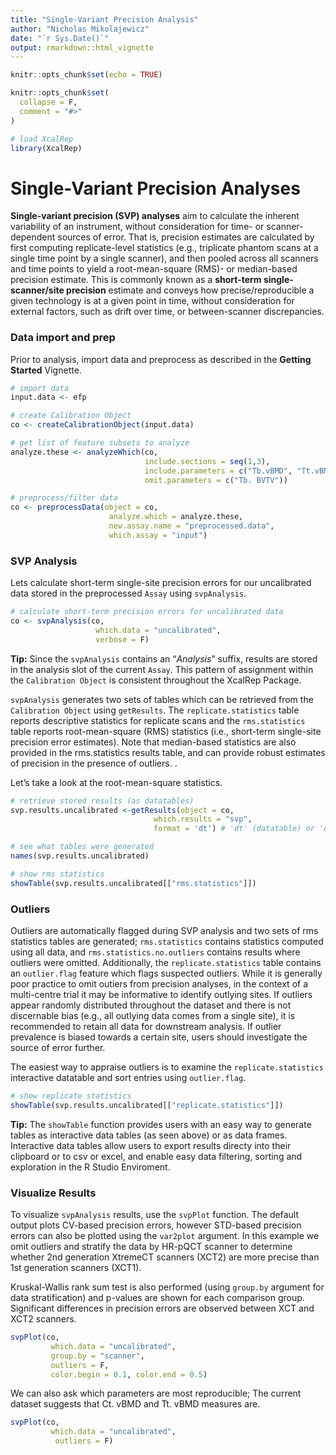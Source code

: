 ```yaml
---
title: "Single-Variant Precision Analysis"
author: "Nicholas Mikolajewicz"
date: "`r Sys.Date()`"
output: rmarkdown::html_vignette
---
```


```r
knitr::opts_chunk$set(echo = TRUE)

knitr::opts_chunk$set(
  collapse = F,
  comment = "#>"
)

# load XcalRep
library(XcalRep)

```

# Single-Variant Precision Analyses 

**Single-variant precision (SVP) analyses** aim to calculate the inherent variability of an instrument, without consideration for time- or scanner-dependent sources of error. That is, precision estimates are calculated by first computing replicate-level statistics (e.g., triplicate phantom scans at a single time point by a single scanner), and then pooled across all scanners and time points to yield a root-mean-square (RMS)- or median-based precision estimate. This is commonly known as a **short-term single-scanner/site precision** estimate and conveys how precise/reproducible a given technology is at a given point in time, without consideration for external factors, such as drift over time, or between-scanner discrepancies. 

### Data import and prep

Prior to analysis, import data and preprocess as described in the **Getting Started** Vignette. 

```r

# import data
input.data <- efp

# create Calibration Object
co <- createCalibrationObject(input.data)

# get list of feature subsets to analyze
analyze.these <- analyzeWhich(co, 
                              include.sections = seq(1,3), 
                              include.parameters = c("Tb.vBMD", "Tt.vBMD", "Tb.BVTV", "Ct.vBMD.XCTII", "Ct.Th.XCTII"),
                              omit.parameters = c("Tb. BVTV"))

# preprocess/filter data
co <- preprocessData(object = co, 
                      analyze.which = analyze.these, 
                      new.assay.name = "preprocessed.data",
                      which.assay = "input")

```


### SVP Analysis

Lets calculate short-term single-site precision errors for our uncalibrated data stored in the preprocessed `Assay` using `svpAnalysis`.

```r
# calculate short-term precision errors for uncalibrated data
co <- svpAnalysis(co, 
                   which.data = "uncalibrated",
                   verbose = F)
```

**Tip:** Since the `svpAnalysis` contains an "*Analysis*" suffix, results are stored in the analysis slot of the current `Assay`. This pattern of assignment within the `Calibration Object` is consistent throughout the XcalRep Package. 

`svpAnalysis` generates two sets of tables which can be retrieved from the `Calibration Object` using `getResults`. The `replicate.statistics` table reports descriptive statistics for replicate scans and the `rms.statistics` table reports root-mean-square (RMS) statistics (i.e., short-term single-site precision error estimates). Note that median-based statistics are also provided in the rms.statistics results table, and can provide robust estimates of precision in the presence of outliers. . 

Let's take a look at the root-mean-square statistics. 

```r

# retrieve stored results (as datatables)
svp.results.uncalibrated <-getResults(object = co, 
                                which.results = "svp",
                                format = 'dt') # 'dt' (datatable) or 'df' (dataframe)

# see what tables were generated 
names(svp.results.uncalibrated)

# show rms statistics
showTable(svp.results.uncalibrated[["rms.statistics"]])

```


### Outliers
Outliers are automatically flagged during SVP analysis and two sets of rms statistics tables are generated; `rms.statistics` contains statistics computed using all data, and `rms.statistics.no.outliers` contains results where outliers were omitted. Additionally, the `replicate.statistics` table contains an `outlier.flag` feature which flags suspected outliers. While it is generally poor practice to omit outiers from precision analyses, in the context of a multi-centre trial it may be informative to identify outlying sites. If outliers appear randomly distributed throughout the dataset and there is not discernable bias (e.g., all outlying data comes from a single site), it is recommended to retain all data for downstream analysis. If outlier prevalence is biased towards a certain site, users should investigate the source of error further. 

The easiest way to appraise outliers is to examine the `replicate.statistics` interactive datatable and sort entries using `outlier.flag`. 

```r

# show replicate statistics
showTable(svp.results.uncalibrated[["replicate.statistics"]])

```

**Tip:** The `showTable` function provides users with an easy way to generate tables as interactive data tables (as seen above) or as data frames. Interactive data tables allow users to export results directy into their clipboard or to csv or excel, and enable easy data filtering, sorting and exploration in the R Studio Enviroment. 

### Visualize Results

To visualize `svpAnalysis` results, use the `svpPlot` function. The default output plots CV-based precision errors, however STD-based precision errors can also be plotted using the `var2plot` argument. In this example we omit outliers and stratify the data by HR-pQCT scanner to determine whether 2nd generation XtremeCT scanners (XCT2) are more precise than 1st generation scanners (XCT1). 

Kruskal-Wallis rank sum test is also performed (using `group.by` argument for data stratification) and p-values are shown for each comparison group. Significant differences in precision errors are observed between XCT and XCT2 scanners. 


```r
svpPlot(co, 
         which.data = "uncalibrated",
         group.by = "scanner",
         outliers = F,
         color.begin = 0.1, color.end = 0.5)
```
We can also ask which parameters are most reproducible; The current dataset suggests that Ct. vBMD and Tt. vBMD measures are.

```r

svpPlot(co, 
         which.data = "uncalibrated",
          outliers = F)
```

